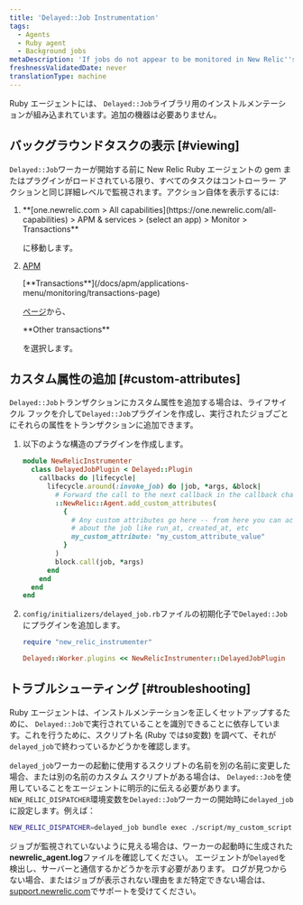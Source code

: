 ```yaml
---
title: 'Delayed::Job Instrumentation'
tags:
  - Agents
  - Ruby agent
  - Background jobs
metaDescription: 'If jobs do not appear to be monitored in New Relic''s Delayed:Job library, review your Ruby agent''s log file.'
freshnessValidatedDate: never
translationType: machine
---
```


Ruby エージェントには、 `Delayed::Job`ライブラリ用のインストルメンテーションが組み込まれています。追加の機器は必要ありません。

## バックグラウンドタスクの表示 [#viewing]

`Delayed::Job`ワーカーが開始する前に New Relic Ruby エージェントの gem またはプラグインがロードされている限り、すべてのタスクはコントローラー アクションと同じ詳細レベルで監視されます。アクション自体を表示するには:

1. <DNT>
     **[one.newrelic.com > All capabilities](https://one.newrelic.com/all-capabilities) > APM & services > (select an app) > Monitor > Transactions**
   </DNT>

   に移動します。

2. [APM](/docs/apm/applications-menu/monitoring/transactions-page)

   <DNT>
     [**Transactions**](/docs/apm/applications-menu/monitoring/transactions-page)
   </DNT>

   [ページ](/docs/apm/applications-menu/monitoring/transactions-page)から、

   <DNT>
     **Other transactions**
   </DNT>

   を選択します。

## カスタム属性の追加 [#custom-attributes]

`Delayed::Job`トランザクションにカスタム属性を追加する場合は、ライフサイクル フックを介して`Delayed::Job`プラグインを作成し、実行されたジョブごとにそれらの属性をトランザクションに追加できます。

1. 以下のような構造のプラグインを作成します。

   ```ruby
   module NewRelicInstrumenter
     class DelayedJobPlugin < Delayed::Plugin
       callbacks do |lifecycle|
         lifecycle.around(:invoke_job) do |job, *args, &block|
           # Forward the call to the next callback in the callback chain
           ::NewRelic::Agent.add_custom_attributes(
             {
               # Any custom attributes go here -- from here you can access info
               # about the job like run_at, created_at, etc
               my_custom_attribute: "my_custom_attribute_value"
             }
           )
           block.call(job, *args)
         end
       end
     end
   end
   ```

2. `config/initializers/delayed_job.rb`ファイルの初期化子で`Delayed::Job`にプラグインを追加します。

   ```ruby
   require "new_relic_instrumenter"

   Delayed::Worker.plugins << NewRelicInstrumenter::DelayedJobPlugin
   ```

## トラブルシューティング [#troubleshooting]

Ruby エージェントは、インストルメンテーションを正しくセットアップするために、 `Delayed::Job`で実行されていることを識別できることに依存しています。これを行うために、スクリプト名 (Ruby では`$0`変数) を調べて、それが`delayed_job`で終わっているかどうかを確認します。

`delayed_job`ワーカーの起動に使用するスクリプトの名前を別の名前に変更した場合、または別の名前のカスタム スクリプトがある場合は、 `Delayed::Job`を使用していることをエージェントに明示的に伝える必要があります。 `NEW_RELIC_DISPATCHER`環境変数を`Delayed::Job`ワーカーの開始時に`delayed_job`に設定します。例えば：

```bash
NEW_RELIC_DISPATCHER=delayed_job bundle exec ./script/my_custom_script
```

ジョブが監視されていないように見える場合は、ワーカーの起動時に生成された<DNT>**newrelic_agent.log**</DNT>ファイルを確認してください。 エージェントが`Delayed`を検出し、サーバーと通信するかどうかを示す必要があります。 ログが見つからない場合、またはジョブが表示されない理由をまだ特定できない場合は、 [support.newrelic.com](https://support.newrelic.com "リンクが新しいウィンドウで開きます")でサポートを受けてください。
